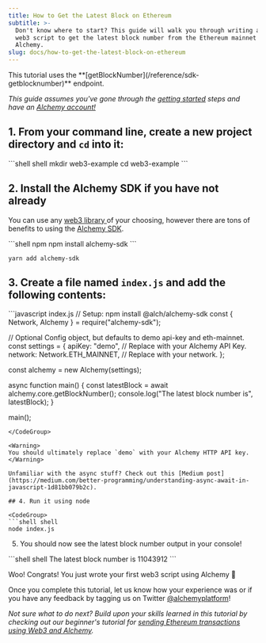 ```yaml
---
title: How to Get the Latest Block on Ethereum
subtitle: >-
  Don't know where to start? This guide will walk you through writing a simple
  web3 script to get the latest block number from the Ethereum mainnet using
  Alchemy.
slug: docs/how-to-get-the-latest-block-on-ethereum
---
```



<Info>
  This tutorial uses the **[getBlockNumber](/reference/sdk-getblocknumber)** endpoint.
</Info>

*This guide assumes you've gone through the [getting started](https://alchemyenterprisegroup.readme.io/docs/alchemy-quickstart-guide) steps and have an [Alchemy account!](https://alchemy.com/?r=affiliate:b92f4e01-cafb-4038-83f4-372a42df5171)*

## 1. From your command line, create a new project directory and `cd` into it:

<CodeGroup>
  ```shell shell
  mkdir web3-example
  cd web3-example
  ```
</CodeGroup>

## 2. Install the Alchemy SDK if you have not already

You can use any [web3 library ](/docs/alchemy-quickstart-guide)of your choosing, however there are tons of benefits to using the [Alchemy SDK](/reference/alchemy-sdk-quickstart).

<CodeGroup>
  ```shell npm
  npm install alchemy-sdk
  ```

  ```text yarn
  yarn add alchemy-sdk
  ```
</CodeGroup>

## 3. Create a file named `index.js` and add the following contents:

<CodeGroup>
  ```javascript index.js
  // Setup: npm install @alch/alchemy-sdk
  const { Network, Alchemy } = require("alchemy-sdk");

  // Optional Config object, but defaults to demo api-key and eth-mainnet.
  const settings = {
    apiKey: "demo", // Replace with your Alchemy API Key.
    network: Network.ETH_MAINNET, // Replace with your network.
  };

  const alchemy = new Alchemy(settings);

  async function main() {
    const latestBlock = await alchemy.core.getBlockNumber();
    console.log("The latest block number is", latestBlock);
  }

  main();
  ```
</CodeGroup>

<Warning>
  You should ultimately replace `demo` with your Alchemy HTTP API key.
</Warning>

Unfamiliar with the async stuff? Check out this [Medium post](https://medium.com/better-programming/understanding-async-await-in-javascript-1d81bb079b2c).

## 4. Run it using node

<CodeGroup>
  ```shell shell
  node index.js
  ```
</CodeGroup>

5. You should now see the latest block number output in your console!

<CodeGroup>
  ```shell shell
  The latest block number is 11043912
  ```
</CodeGroup>

Woo! Congrats! You just wrote your first web3 script using Alchemy 🎉

Once you complete this tutorial, let us know how your experience was or if you have any feedback by tagging us on Twitter [@alchemyplatform](https://twitter.com/AlchemyPlatform)!

*Not sure what to do next? Build upon your skills learned in this tutorial by checking out our beginner's tutorial for [sending Ethereum transactions using Web3 and Alchemy](https://alchemyenterprisegroup.readme.io/home/docs/how-to-send-transactions-on-ethereum).*
